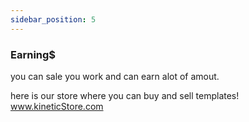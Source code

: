 ```yaml
---
sidebar_position: 5
---
```


### Earning$
you can sale you work and can earn alot of amout.

here is our store where you can buy and sell templates!
<a href="http://"> www.kineticStore.com </a>